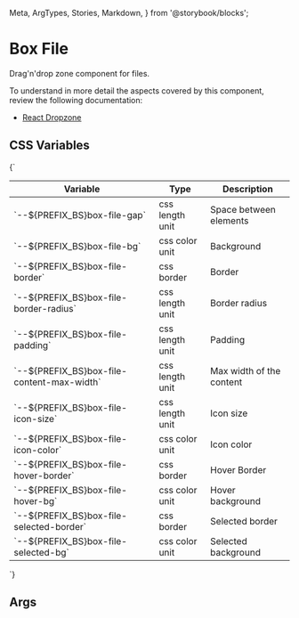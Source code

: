   Meta,
  ArgTypes,
  Stories,
  Markdown,
} from '@storybook/blocks';


# Box File

Drag'n'drop zone component for files.

To understand in more detail the aspects covered by this component, review the following documentation:

+ [React Dropzone](https://react-dropzone.js.org/)

## CSS Variables
<Markdown>
  {`

  | Variable                                      | Type            | Description               |
  |-----------------------------------------------|-----------------|---------------------------|
  | \`--${PREFIX_BS}box-file-gap\`                | css length unit | Space between elements    |
  | \`--${PREFIX_BS}box-file-bg\`                 | css color unit  | Background                |
  | \`--${PREFIX_BS}box-file-border\`             | css border      | Border                    |
  | \`--${PREFIX_BS}box-file-border-radius\`      | css length unit | Border radius             |
  | \`--${PREFIX_BS}box-file-padding\`            | css length unit | Padding                   |
  | \`--${PREFIX_BS}box-file-content-max-width\`  | css length unit | Max width of the content  |
  | \`--${PREFIX_BS}box-file-icon-size\`          | css length unit | Icon size                 |
  | \`--${PREFIX_BS}box-file-icon-color\`         | css color unit  | Icon color                |
  | \`--${PREFIX_BS}box-file-hover-border\`       | css border      | Hover Border              |
  | \`--${PREFIX_BS}box-file-hover-bg\`           | css color unit  | Hover background          |
  | \`--${PREFIX_BS}box-file-selected-border\`    | css border      | Selected border           |
  | \`--${PREFIX_BS}box-file-selected-bg\`        | css color unit  | Selected background       |

  `}
</Markdown>

## Args
<Meta of={DBoxFileStories} />

<ArgTypes of={DBoxFileStories} />

<Stories />
